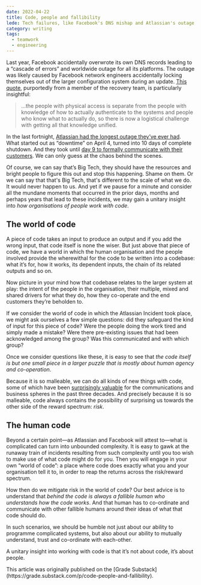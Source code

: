```yaml
---
date: 2022-04-22
title: Code, people and fallibility
lede: Tech failures, like Facebook's DNS mishap and Atlassian's outage, highlight a key insight — it's not just about the code, but the humans behind it. These incidents underscore the importance of communication and collaboration in technology, reminding us that at the core of every technical glitch is a human error waiting to be understood and addressed.
category: writing
tags:
  - teamwork
  - engineering
---
```


Last year, Facebook accidentally overwrote its own DNS records leading to a “cascade of errors” and worldwide outage for all its platforms. The outage was likely caused by Facebook network engineers accidentally locking themselves out of the larger configuration system during an update. [This quote](https://news.ycombinator.com/item?id=28749244), purportedly from a member of the recovery team, is particularly insightful:

> …the people with physical access is separate from the people with knowledge of how to actually authenticate to the systems and people who know what to actually do, so there is now a logistical challenge with getting all that knowledge unified.

In the last fortnight, [Atlassian had the longest outage they’ve ever had](https://newsletter.pragmaticengineer.com/p/scoop-atlassian?s=r). What started out as “downtime” on April 4, turned into 10 days of complete shutdown. And they took until [day 9 to formally communicate with their customers](https://twitter.com/SriViswan/status/1514072080181956608?s=20&t=VcElOD_KVnRCdgNOLeB5Ig). We can only guess at the chaos behind the scenes.

Of course, we can say that’s Big Tech, they should have the resources and bright people to figure this out and stop this happening. Shame on them. Or we can say that that's Big Tech, that's different to the scale of what we do. It would never happen to us. And yet if we pause for a minute and consider all the mundane moments that occurred in the prior days, months and perhaps years that lead to these incidents, we may gain a unitary insight into _how organisations of people work with code_.

## The world of code

A piece of code takes an input to produce an output and if you add the wrong input, that code itself is none the wiser. But just above that piece of code, we have a world in which the human organisation and the people involved provide the wherewithal for the code to be written into a codebase: what it’s for, how it works, its dependent inputs, the chain of its related outputs and so on.

Now picture in your mind how that codebase relates to the larger system at play: the intent of the people in the organisation, their multiple, mixed and shared drivers for what they do, how they co-operate and the end customers they’re beholden to.

If we consider the world of code in which the Atlassian Incident took place, we might ask ourselves a few simple questions: did they safeguard the kind of input for this piece of code? Were the people doing the work tired and simply made a mistake? Were there pre-existing issues that had been acknowledged among the group? Was this communicated and with which group?

Once we consider questions like these, it is easy to see that _the code itself is but one small piece in a larger puzzle that is mostly about human agency and co-operation_.

Because it is so malleable, we can do all kinds of new things with code, some of which have been [surprisingly valuable](http://web.archive.org/web/19980610100009/www.redherring.com/mag/issue55/economics.html) for the communications and business spheres in the past three decades. And precisely because it is so malleable, code always contains the possibility of surprising us towards the other side of the reward spectrum: _risk_.

## The human code

Beyond a certain point—as Atlassian and Facebook will attest to—what is complicated can turn into unbounded complexity. It is easy to gawk at the runaway train of incidents resulting from such complexity until you too wish to make use of what code might do for you. Then you will engage in your own “world of code”: a place where code does exactly what you and your organisation tell it to, in order to reap the returns across the risk/reward spectrum.

How then do we mitigate risk in the world of code? Our best advice is to understand that _behind the code is always a fallible human who understands how the code works_. And that human has to co-ordinate and communicate with other fallible humans around their ideas of what that code should do.

In such scenarios, we should be humble not just about our ability to programme complicated systems, but also about our ability to mutually understand, trust and co-ordinate with each-other.

A unitary insight into working with code is that it’s not about code, it’s about people.

<Note>
  This article was originally published on the [Grade
  Substack](https://grade.substack.com/p/code-people-and-fallibility).
</Note>
